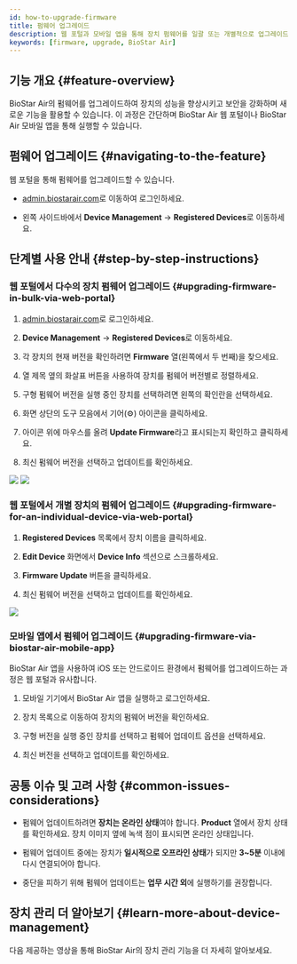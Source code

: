 ```yaml
---
id: how-to-upgrade-firmware
title: 펌웨어 업그레이드
description: 웹 포털과 모바일 앱을 통해 장치 펌웨어를 일괄 또는 개별적으로 업그레이드하는 방법을 안내합니다. BioStar Air의 버전 확인 및 문제 해결 팁도 포함되어 있습니다.
keywords: [firmware, upgrade, BioStar Air]
---
```



## 기능 개요 {#feature-overview}

BioStar Air의 펌웨어를 업그레이드하여 장치의 성능을 향상시키고 보안을 강화하며 새로운 기능을 활용할 수 있습니다. 이 과정은 간단하며 BioStar Air 웹 포털이나 BioStar Air 모바일 앱을 통해 실행할 수 있습니다.

<CustomerNote />


## 펌웨어 업그레이드 {#navigating-to-the-feature}

웹 포털을 통해 펌웨어를 업그레이드할 수 있습니다.

* [admin.biostarair.com](https://admin.biostarair.com)로 이동하여 로그인하세요.

* 왼쪽 사이드바에서 **Device Management** → **Registered Devices**로 이동하세요.


## 단계별 사용 안내 {#step-by-step-instructions}

### 웹 포털에서 다수의 장치 펌웨어 업그레이드 {#upgrading-firmware-in-bulk-via-web-portal}

1. [admin.biostarair.com](https://admin.biostarair.com)로 로그인하세요.

1. **Device Management** → **Registered Devices**로 이동하세요.

1. 각 장치의 현재 버전을 확인하려면 **Firmware** 열(왼쪽에서 두 번째)을 찾으세요.

1. 열 제목 옆의 화살표 버튼을 사용하여 장치를 펌웨어 버전별로 정렬하세요.

1. 구형 펌웨어 버전을 실행 중인 장치를 선택하려면 왼쪽의 확인란을 선택하세요.

1. 화면 상단의 도구 모음에서 기어(⚙️) 아이콘을 클릭하세요.

1. 아이콘 위에 마우스를 올려 **Update Firmware**라고 표시되는지 확인하고 클릭하세요.

1. 최신 펌웨어 버전을 선택하고 업데이트를 확인하세요.

<Image src='/img/air/air-device-management-upgrade-fw.png' alone />

<Image src='/img/air/air-device-management-upgrade-fw-list.png' alone />

### 웹 포털에서 개별 장치의 펌웨어 업그레이드 {#upgrading-firmware-for-an-individual-device-via-web-portal}

1. **Registered Devices** 목록에서 장치 이름을 클릭하세요.

1. **Edit Device** 화면에서 **Device Info** 섹션으로 스크롤하세요.

1. **Firmware Update** 버튼을 클릭하세요.

1. 최신 펌웨어 버전을 선택하고 업데이트를 확인하세요.

<Image src='/img/air/air-device-management-upgrade-fw-edit-device.png' />

### 모바일 앱에서 펌웨어 업그레이드 {#upgrading-firmware-via-biostar-air-mobile-app}

BioStar Air 앱을 사용하여 iOS 또는 안드로이드 환경에서 펌웨어를 업그레이드하는 과정은 웹 포털과 유사합니다.

1. 모바일 기기에서 BioStar Air 앱을 실행하고 로그인하세요.

1. 장치 목록으로 이동하여 장치의 펌웨어 버전을 확인하세요.

1. 구형 버전을 실행 중인 장치를 선택하고 펌웨어 업데이트 옵션을 선택하세요.

1. 최신 버전을 선택하고 업데이트를 확인하세요.


## 공통 이슈 및 고려 사항 {#common-issues-considerations}

* 펌웨어 업데이트하려면 **장치는 온라인 상태**여야 합니다. **Product** 열에서 장치 상태를 확인하세요. 장치 이미지 옆에 녹색 점이 표시되면 온라인 상태입니다.

* 펌웨어 업데이트 중에는 장치가 **일시적으로 오프라인 상태**가 되지만 **3\~5분** 이내에 다시 연결되어야 합니다.

* 중단을 피하기 위해 펌웨어 업데이트는 **업무 시간 외**에 실행하기를 권장합니다.


## 장치 관리 더 알아보기 {#learn-more-about-device-management}

다음 제공하는 영상을 통해 BioStar Air의 장치 관리 기능을 더 자세히 알아보세요.

<YouTube videoId="lpMPkMyjr-c" />